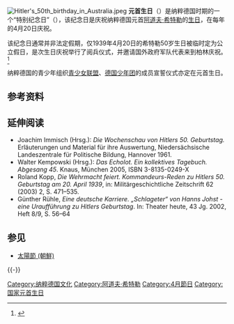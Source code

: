 {{Infobox Holiday
|holiday_name=元首生日
|image=Bundesarchiv Bild 102-00089, Berlin, Parade zum 50. Geburtstag Hitlers.jpg
|caption=1939年希特勒50岁生日庆典的勃兰登堡门阅兵仪式
|observedby=[[File:Flag_of_German_Reich_(1935–1945).svg|border]] [[纳粹德国|纳粹德国]]
|type=
|significance=纪念[[阿道夫·希特勒|阿道夫·希特勒]][[生日|生日]]
|date=[[4月20日|4月20日]]
|celebrations=
|observances=
|relatedto=
}}
[[File:Hitler's_50th_birthday_in_Australia.jpeg|thumb]]
'''元首生日'''（{{lang-de|Führergeburtstag，Geburtstag des Führers，Führers Geburtstag}}）是纳粹德国时期的一个“特别纪念日”（{{lang-de|besonders begangener Tag}}），该纪念日是庆祝纳粹德国元首[[阿道夫·希特勒|阿道夫·希特勒]]的[[生日|生日]]，在每年的4月20日庆祝。

该纪念日通常并非法定假期，仅1939年4月20日的希特勒50岁生日被临时定为公立假日，是次生日庆祝举行了阅兵仪式，并邀请国外政府军队代表来到柏林庆祝。<ref>{{Cite web |url=http://www.ica-d.de/srv/chr/pic/p0496b.jpg |title=1939-4-20图像 |accessdate=2014-11-29 |archive-date=2013-10-05 |archive-url=https://web.archive.org/web/20131005013703/http://www.ica-d.de/srv/chr/pic/p0496b.jpg |dead-url=no }}</ref>

纳粹德国的青少年组织[[青少女联盟|青少女联盟]]、[[德国少年团|德国少年团]]的成员宣誓仪式亦定在元首生日。

==参考资料==
{{reflist}}

==延伸阅读==
* Joachim Immisch (Hrsg.): ''Die Wochenschau von Hitlers 50. Geburtstag.'' Erläuterungen und Material für ihre Auswertung, Niedersächsische Landeszentrale für Politische Bildung, Hannover 1961.
* Walter Kempowski (Hrsg.): ''Das Echolot. Ein kollektives Tagebuch. Abgesang 45''. Knaus, München 2005, ISBN 3-8135-0249-X
* Roland Kopp, ''Die Wehrmacht feiert. Kommandeurs-Reden zu Hitlers 50. Geburtstag am 20. April 1939'', in: Militärgeschichtliche Zeitschrift 62 (2003) 2, S. 471–535.
* Günther Rühle, ''Eine deutsche Karriere. „Schlageter“ von Hanns Johst - eine Uraufführung zu Hitlers Geburtstag''. In: Theater heute, 43 Jg. 2002, Heft 8/9, S. 56–64

== 参见 ==
* [[太陽節_(朝鮮)|太陽節 (朝鮮)]]
{{Commonscat|Hitler birthday commemorations}}
{{-}}
{{希特勒}}
[[Category:纳粹德国文化|Category:纳粹德国文化]]
[[Category:阿道夫·希特勒|Category:阿道夫·希特勒]]
[[Category:4月節日|Category:4月節日]]
[[Category:国家元首生日|Category:国家元首生日]]

{{Nazi-stub}}
